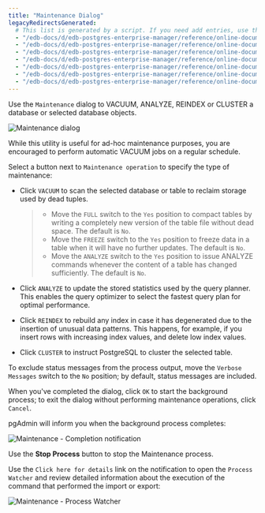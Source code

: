 ```yaml
---
title: "Maintenance Dialog"
legacyRedirectsGenerated:
  # This list is generated by a script. If you need add entries, use the `legacyRedirects` key.
  - "/edb-docs/d/edb-postgres-enterprise-manager/reference/online-documentation/7.12/maintenance_dialog.html"
  - "/edb-docs/d/edb-postgres-enterprise-manager/reference/online-documentation/7.14/maintenance_dialog.html"
  - "/edb-docs/d/edb-postgres-enterprise-manager/reference/online-documentation/7.15/maintenance_dialog.html"
  - "/edb-docs/d/edb-postgres-enterprise-manager/reference/online-documentation/7.16/maintenance_dialog.html"
  - "/edb-docs/d/edb-postgres-enterprise-manager/reference/online-documentation/7.6/maintenance_dialog.html"
  - "/edb-docs/d/edb-postgres-enterprise-manager/reference/online-documentation/7.7/maintenance_dialog.html"
  - "/edb-docs/d/edb-postgres-enterprise-manager/reference/online-documentation/7.8/maintenance_dialog.html"
---
```


<div id="maintenance_dialog" class="registered_link"></div>

Use the `Maintenance` dialog to VACUUM, ANALYZE, REINDEX or CLUSTER a database or selected database objects.

![Maintenance dialog](../../images/maintenance.png)

While this utility is useful for ad-hoc maintenance purposes, you are encouraged to perform automatic VACUUM jobs on a regular schedule.

Select a button next to `Maintenance operation` to specify the type of maintenance:

-   Click `VACUUM` to scan the selected database or table to reclaim storage used by dead tuples.

    > -   Move the `FULL` switch to the `Yes` position to compact tables by writing a completely new version of the table file without dead space. The default is `No`.
    > -   Move the `FREEZE` switch to the `Yes` position to freeze data in a table when it will have no further updates. The default is `No`.
    > -   Move the `ANALYZE` switch to the `Yes` position to issue ANALYZE commands whenever the content of a table has changed sufficiently. The default is `No`.

-   Click `ANALYZE` to update the stored statistics used by the query planner. This enables the query optimizer to select the fastest query plan for optimal performance.

-   Click `REINDEX` to rebuild any index in case it has degenerated due to the insertion of unusual data patterns. This happens, for example, if you insert rows with increasing index values, and delete low index values.

-   Click `CLUSTER` to instruct PostgreSQL to cluster the selected table.

To exclude status messages from the process output, move the `Verbose Messages` switch to the `No` position; by default, status messages are included.

When you've completed the dialog, click `OK` to start the background process; to exit the dialog without performing maintenance operations, click `Cancel`.

pgAdmin will inform you when the background process completes:

![Maintenance - Completion notification](../../images/maintenance_complete.png)

Use the **Stop Process** button to stop the Maintenance process.

Use the `Click here for details` link on the notification to open the `Process Watcher` and review detailed information about the execution of the command that performed the import or export:

![Maintenance - Process Watcher](../../images/maintenance_pw.png)
